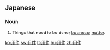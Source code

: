 ==Japanese==
{{ja-kanjitab|よう|けん|yomi=o}}

===Noun===
{{ja-noun|ようけん}}

# Things that need to be done; [[business]]; [[matter]].
#: {{ja-usex|その'''用件'''は[[明日]][[まで]][[待つ|待てます]]か。|^その '''ようけん''' は [[あした]] [[まで]] [[まつ|まてます]] か。|Can this '''matter''' wait until tomorrow?''}}

[[ko:用件]]
[[sw:用件]]
[[lt:用件]]
[[hu:用件]]
[[zh:用件]]